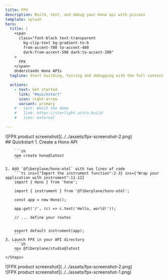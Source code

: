 ```yaml
---
title: FPX
description: Build, test, and debug your Hono api with pizzazz
template: splash
hero:
  title: |
    <span
      class="font-black text-transparent
        bg-clip-text bg-gradient-to-b
        from-accent-700 to-accent-400
        dark:from-accent-500 dark:to-accent-200"
    >
      FPX
    </span>
    Understands Hono APIs
  tagline: Start building, testing and debugging with the full context of your source code and runtime behavior.

  actions:
    - text: Get started
      link: "#quickstart"
      icon: right-arrow
      variant: primary
    # - text: Watch the demo
    #   link: https://starlight.astro.build
    #   icon: external

---
```




<div className="grid gap-4 lg:grid-cols-2 lg:gap-4">
  <div className="w-full p-2 flex justify-center md:p-4 lg:hidden">
    <div className="rounded overflow-hidden">
      ![FPX product screenshot](../../assets/fpx-screenshot-2.png)
    </div>
  </div>

  <div className="w-full" id="quickstart">
    ## Quickstart
    <Steps>
    1. Create a Hono API

        ```sh
        npm create hono@latest
        ```

    2. Add `@fiberplane/hono-otel` with two lines of code
        ```ts ins={"Import the instrument function":2-3} ins={"Wrap your application with instrument":11-12}
        import { Hono } from 'hono';

        import { instrument } from '@fiberplane/hono-otel';

        const app = new Hono();

        app.get('/', (c) => c.text('Hello, world!'));

        // ... define your routes


        export default instrument(app);
        ```
    3. Launch FPX in your API directory
        ```sh
        npx @fiberplane/studio@latest
        ```
    </Steps>
  </div>

  <div className="w-full flex flex-col justify-content items-center px-4 pt-8 max-lg:hidden">
    <div className="translate-x-[10%] translate-z-2">
      ![FPX product screenshot](../../assets/fpx-screenshot-2.png)
    </div>
    <div className="pl-8 -translate-y-[90%] -translate-x-[10%] translate-z-0">
      ![FPX product screenshot](../../assets/fpx-screenshot-1.png)
    </div>
  </div>
</div>


